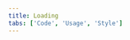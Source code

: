 ```yaml
---
title: Loading
tabs: ['Code', 'Usage', 'Style']
---
```


<ComponentCode
    name="Loading"
    component="loading" 
    variation="loading"
    experimental
    hasReactVersion
    >
</ComponentCode>
<ComponentCode
    name=" Experimental Loading"
    component="loading" 
    variation="loading--small"
    experimental
    hasReactVersion
    >
</ComponentCode>
<ComponentDocs component="loading" experimental></ComponentDocs>

